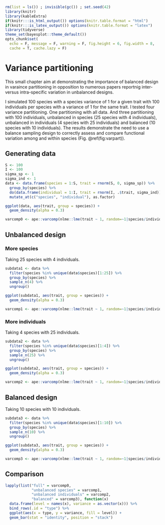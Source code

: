 ```r
rm(list = ls()) ; invisible(gc()) ; set.seed(42)
library(knitr)
library(kableExtra)
if(knitr:::is_html_output()) options(knitr.table.format = "html") 
if(knitr:::is_latex_output()) options(knitr.table.format = "latex") 
library(tidyverse)
theme_set(bayesplot::theme_default())
opts_chunk$set(
  echo = F, message = F, warning = F, fig.height = 6, fig.width = 8,
  cache = T, cache.lazy = F)
```

# Variance partitioning

This small chapter aim at demonstrating the importance of balanced design in varaince partitioning in opposition to numerous papers reportnig inter- versus intra-specific variation in unbalanced designs.

I simulated 100 species with a species variance of 1 for a given trait with 100 individuals per species with a variance of 1 for the same trait. I tested four variance partitioning. One partitioning with all data. And three partitioning with 100 individuals, unbalanced in species (25 species with 4 individuals), unbalanced in individuals (4 species with 25 individuals) and balanced (10 species with 10 individuals). The results demonstrate the need to use a balance sampling design to correctly assess and compare functional variation among and within species (Fig. \@ref(fig:varpart)).

## Generating data

```r
S <- 100
I <- 100
sigma_sp <- 1
sigma_ind <- 1
data <- data.frame(species = 1:S, trait = rnorm(S, 0, sigma_sp)) %>% 
  group_by(species) %>% 
  do(data.frame(individual = 1:I, trait = rnorm(I, .$trait, sigma_ind))) %>% 
  mutate_at(c("species", "individual"), as.factor)
```

```r
ggplot(data, aes(trait, group = species)) +
  geom_density(alpha = 0.3)
```

```r
varcomp0 <- ape::varcomp(nlme::lme(trait ~ 1, random=~1|species/individual, data), 1)
```

## Unbalanced design

### More species

Taking 25 species with 4 individuals.

```r
subdata1 <- data %>% 
  filter(species %in% unique(data$species)[1:25]) %>% 
  group_by(species) %>% 
  sample_n(4) %>% 
  ungroup()
```

```r
ggplot(subdata1, aes(trait, group = species)) +
  geom_density(alpha = 0.3)
```

```r
varcomp1 <- ape::varcomp(nlme::lme(trait ~ 1, random=~1|species/individual, subdata1), 1)
```

### More individuals

Taking 4 species with 25 individuals.

```r
subdata2 <- data %>% 
  filter(species %in% unique(data$species)[1:4]) %>% 
  group_by(species) %>% 
  sample_n(25) %>% 
  ungroup()
```

```r
ggplot(subdata2, aes(trait, group = species)) +
  geom_density(alpha = 0.3)
```

```r
varcomp2 <- ape::varcomp(nlme::lme(trait ~ 1, random=~1|species/individual, subdata2), 1)
```

## Balanced design

Taking 10 species with 10 individuals.

```r
subdata3 <- data %>% 
  filter(species %in% unique(data$species)[1:10]) %>% 
  group_by(species) %>% 
  sample_n(10) %>% 
  ungroup()
```

```r
ggplot(subdata3, aes(trait, group = species)) +
  geom_density(alpha = 0.3)
```

```r
varcomp3 <- ape::varcomp(nlme::lme(trait ~ 1, random=~1|species/individual, subdata3), 1)
```

## Comparison

```r
lapply(list("full" = varcomp0, 
            "unbalanced species" = varcomp1, 
            "unbalanced individuals" = varcomp2, 
            "balanced" = varcomp3), function(x) 
  data.frame(level = names(x), variance = as.vector(x))) %>% 
  bind_rows(.id = "type") %>% 
  ggplot(aes(x = type, y = variance, fill = level)) +
  geom_bar(stat = "identity", position = "stack")
```

